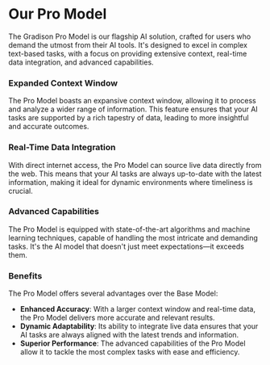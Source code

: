 # Our Pro Model

The Gradison Pro Model is our flagship AI solution, crafted for users who demand the utmost from their AI tools. It's designed to excel in complex text-based tasks, with a focus on providing extensive context, real-time data integration, and advanced capabilities.

### Expanded Context Window

The Pro Model boasts an expansive context window, allowing it to process and analyze a wider range of information. This feature ensures that your AI tasks are supported by a rich tapestry of data, leading to more insightful and accurate outcomes.

### Real-Time Data Integration

With direct internet access, the Pro Model can source live data directly from the web. This means that your AI tasks are always up-to-date with the latest information, making it ideal for dynamic environments where timeliness is crucial.

### Advanced Capabilities

The Pro Model is equipped with state-of-the-art algorithms and machine learning techniques, capable of handling the most intricate and demanding tasks. It's the AI model that doesn't just meet expectations—it exceeds them.

### Benefits

The Pro Model offers several advantages over the Base Model:

- **Enhanced Accuracy**: With a larger context window and real-time data, the Pro Model delivers more accurate and relevant results.
- **Dynamic Adaptability**: Its ability to integrate live data ensures that your AI tasks are always aligned with the latest trends and information.
- **Superior Performance**: The advanced capabilities of the Pro Model allow it to tackle the most complex tasks with ease and efficiency.